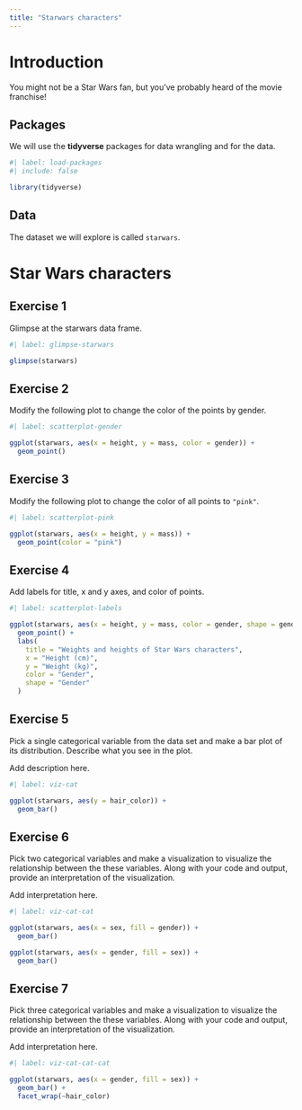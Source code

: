 ```yaml
---
title: "Starwars characters"
---
```


# Introduction

You might not be a Star Wars fan, but you've probably heard of the movie franchise!

## Packages

We will use the **tidyverse** packages for data wrangling and for the data.

```r
#| label: load-packages
#| include: false

library(tidyverse)
```

## Data

The dataset we will explore is called `starwars`.

# Star Wars characters

## Exercise 1

Glimpse at the starwars data frame.

```r
#| label: glimpse-starwars

glimpse(starwars)
```

## Exercise 2

Modify the following plot to change the color of the points by gender.

```r
#| label: scatterplot-gender

ggplot(starwars, aes(x = height, y = mass, color = gender)) +
  geom_point()
```

## Exercise 3

Modify the following plot to change the color of all points to `"pink"`.

```r
#| label: scatterplot-pink

ggplot(starwars, aes(x = height, y = mass)) +
  geom_point(color = "pink")
```

## Exercise 4

Add labels for title, x and y axes, and color of points.

```r
#| label: scatterplot-labels

ggplot(starwars, aes(x = height, y = mass, color = gender, shape = gender)) +
  geom_point() +
  labs(
    title = "Weights and heights of Star Wars characters",
    x = "Height (cm)",
    y = "Weight (kg)",
    color = "Gender",
    shape = "Gender"
  )
```

## Exercise 5

Pick a single categorical variable from the data set and make a bar plot of its distribution.
Describe what you see in the plot.

Add description here.

```r
#| label: viz-cat

ggplot(starwars, aes(y = hair_color)) +
  geom_bar()
```

## Exercise 6

Pick two categorical variables and make a visualization to visualize the relationship between the these variables.
Along with your code and output, provide an interpretation of the visualization.

Add interpretation here.

```r
#| label: viz-cat-cat

ggplot(starwars, aes(x = sex, fill = gender)) +
  geom_bar()

ggplot(starwars, aes(x = gender, fill = sex)) +
  geom_bar()
```

## Exercise 7

Pick three categorical variables and make a visualization to visualize the relationship between the these variables.
Along with your code and output, provide an interpretation of the visualization.

Add interpretation here.

```r
#| label: viz-cat-cat-cat

ggplot(starwars, aes(x = gender, fill = sex)) +
  geom_bar() +
  facet_wrap(~hair_color)
```
